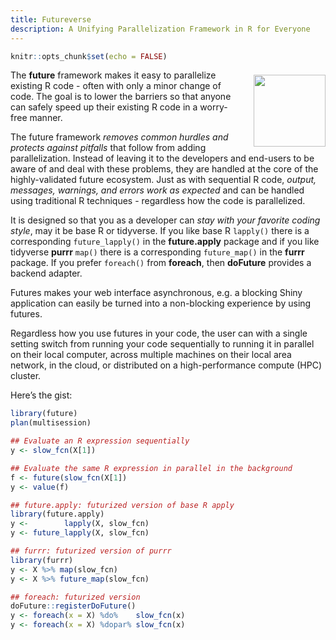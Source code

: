 ```yaml
---
title: Futureverse
description: A Unifying Parallelization Framework in R for Everyone
---
```


```r
knitr::opts_chunk$set(echo = FALSE)
```

<div>
<img src="images/future.20200115.300dpi.png" style="width: 15ex; padding-left: 2ex; padding-top: 1ex; padding-bottom: 1ex; float: right;"/> 

The **future** framework makes it easy to parallelize existing R code - often with only a minor change of code.  The goal is to lower the barriers so that anyone can safely speed up their existing R code in a worry-free manner.

The future framework _removes common hurdles and protects against pitfalls_ that follow from adding parallelization.  Instead of leaving it to the developers and end-users to be aware of and deal with these problems, they are handled at the core of the highly-validated future ecosystem.
Just as with sequential R code, _output, messages, warnings, and errors work as expected_ and can be handled using traditional R techniques - regardless how the code is parallelized.

It is designed so that you as a developer can _stay with your favorite coding style_, may it be base R or tidyverse.  If you like base R `lapply()` there is a corresponding `future_lapply()` in the **future.apply** package and if you like tidyverse **purrr** `map()` there is a corresponding `future_map()` in the **furrr** package.  If you prefer `foreach()` from **foreach**, then **doFuture** provides a backend adapter.

Futures makes your web interface asynchronous, e.g. a blocking Shiny application can easily be turned into a non-blocking experience by using futures.

Regardless how you use futures in your code, the user can with a single setting switch from running your code sequentially to running it in parallel on their local computer, across multiple machines on their local area network, in the cloud, or distributed on a high-performance compute (HPC) cluster.
</div>

Here's the gist:

```r
library(future)
plan(multisession)

## Evaluate an R expression sequentially
y <- slow_fcn(X[1])

## Evaluate the same R expression in parallel in the background
f <- future(slow_fcn(X[1])
y <- value(f)

## future.apply: futurized version of base R apply
library(future.apply)
y <-        lapply(X, slow_fcn)
y <- future_lapply(X, slow_fcn)

## furrr: futurized version of purrr
library(furrr)
y <- X %>% map(slow_fcn)
y <- X %>% future_map(slow_fcn)

## foreach: futurized version
doFuture::registerDoFuture()
y <- foreach(x = X) %do%    slow_fcn(x)
y <- foreach(x = X) %dopar% slow_fcn(x)
```

<!--
<style>
  d-title {
      background-image: url(images/future.20200115.300dpi.png);
      background-repeat: no-repeat;
      background-origin: content-box;
      background-position: calc(100% - 4ex);
      background-size2: contain;
      background-size: 15ex;
      min-height: 15ex;
  }
</style>
-->